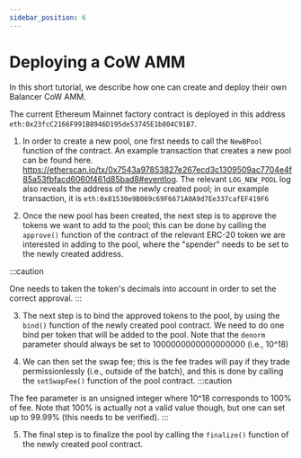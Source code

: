 ```yaml
---
sidebar_position: 6
---
```


# Deploying a CoW AMM

In this short tutorial, we describe how one can create and deploy their own Balancer CoW AMM.

The current Ethereum Mainnet factory contract is deployed in this address `eth:0x23fcC2166F991B8946D195de53745E1b804C91B7`.

1. In order to create a new pool, one first needs to call the `NewBPool` function of the contract. An example transaction that creates a new pool can be found here. https://etherscan.io/tx/0x7543a97853827e267ecd3c1309509ac7704e4f85a53fbfacd6060f461d85bad8#eventlog. The relevant `LOG_NEW_POOL` log also reveals the address of the newly created pool; in our example transaction, it is `eth:0x81530e9B069c69F6671A0A9d7Ee337cafEF419F6`

2. Once the new pool has been created, the next step is to approve the tokens we want to add to the pool; this can be done by calling the `approve()` function of the contract of the relevant ERC-20 token we are interested in adding to the pool, where the "spender" needs to be set to the newly created address.

:::caution

One needs to taken the token's decimals into account in order to set the correct approval.
:::


3. The next step is to bind the approved tokens to the pool, by using the `bind()` function of the newly created pool contract. We need to do one bind per token that will be added to the pool. Note that the `denorm` parameter should always be set to 1000000000000000000 (i.e., 10^18)


4. We can then set the swap fee; this is the fee trades will pay if they trade permissionlessly (i.e., outside of the batch), and this is done by calling the `setSwapFee()` function of the pool contract. 
:::caution

The fee parameter is an unsigned integer where 10^18 corresponds to 100% of fee. Note that 100% is actually not a valid value though, but one can set up to 99.99% (this needs to be verified).
:::


5. The final step is to finalize the pool by calling the `finalize()` function of the newly created pool contract.
